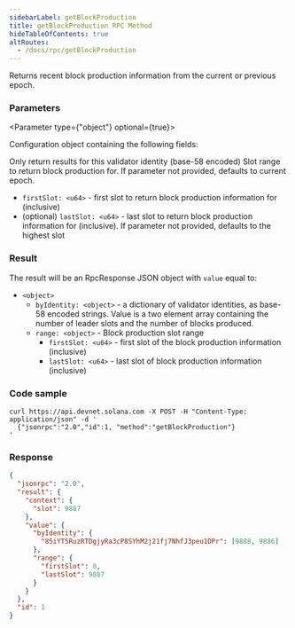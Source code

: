 ```yaml
---
sidebarLabel: getBlockProduction
title: getBlockProduction RPC Method
hideTableOfContents: true
altRoutes:
  - /docs/rpc/getBlockProduction
---
```


Returns recent block production information from the current or previous epoch.

<DocSideBySide>

<DocLeftSide>

### Parameters

<Parameter type={"object"} optional={true}>

Configuration object containing the following fields:

<Field
  name="commitment"
  type="string"
  optional={true}
  href="/docs/rpc/index.mdx#configuring-state-commitment"
/>

<Field name="identity" type="string" optional={true}>
  Only return results for this validator identity (base-58 encoded)
</Field>

<Field name="range" type="object" optional={true}>
Slot range to return block production for. If parameter not provided, defaults to current epoch.

- `firstSlot: <u64>` - first slot to return block production information for
  (inclusive)
- (optional) `lastSlot: <u64>` - last slot to return block production
  information for (inclusive). If parameter not provided, defaults to the
  highest slot

</Field>

</Parameter>

### Result

The result will be an RpcResponse JSON object with `value` equal to:

- `<object>`
  - `byIdentity: <object>` - a dictionary of validator identities, as base-58
    encoded strings. Value is a two element array containing the number of
    leader slots and the number of blocks produced.
  - `range: <object>` - Block production slot range
    - `firstSlot: <u64>` - first slot of the block production information
      (inclusive)
    - `lastSlot: <u64>` - last slot of block production information (inclusive)

</DocLeftSide>

<DocRightSide>

### Code sample

```shell
curl https://api.devnet.solana.com -X POST -H "Content-Type: application/json" -d '
  {"jsonrpc":"2.0","id":1, "method":"getBlockProduction"}
'
```

### Response

```json
{
  "jsonrpc": "2.0",
  "result": {
    "context": {
      "slot": 9887
    },
    "value": {
      "byIdentity": {
        "85iYT5RuzRTDgjyRa3cP8SYhM2j21fj7NhfJ3peu1DPr": [9888, 9886]
      },
      "range": {
        "firstSlot": 0,
        "lastSlot": 9887
      }
    }
  },
  "id": 1
}
```

</DocRightSide>
</DocSideBySide>
